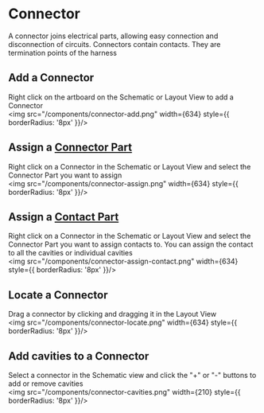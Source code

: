 # Connector
A connector joins electrical parts, allowing easy connection and disconnection of circuits. Connectors contain contacts. They are termination points of the harness

## Add a Connector
Right click on the artboard on the Schematic or Layout View to add a Connector
<br />
<img src="/components/connector-add.png" width={634} style={{ borderRadius: '8px' }}/>

## Assign a [Connector Part](/parts/part-connector)
Right click on a Connector in the Schematic or Layout View and select the Connector Part you want to assign
<br />
<img src="/components/connector-assign.png" width={634} style={{ borderRadius: '8px' }}/>

## Assign a [Contact Part](/parts/part-contact)
Right click on a Connector in the Schematic or Layout View and select the Connector Part you want to assign contacts to. You can assign the contact to all the cavities or individual cavities
<br />
<img src="/components/connector-assign-contact.png" width={634} style={{ borderRadius: '8px' }}/>

## Locate a Connector
Drag a connector by clicking and dragging it in the Layout View
<br />
<img src="/components/connector-locate.png" width={634} style={{ borderRadius: '8px' }}/>

## Add cavities to a Connector
Select a connector in the Schematic view and click the "+" or "-" buttons to add or remove cavities
<br />
<img src="/components/connector-cavities.png" width={210} style={{ borderRadius: '8px' }}/>